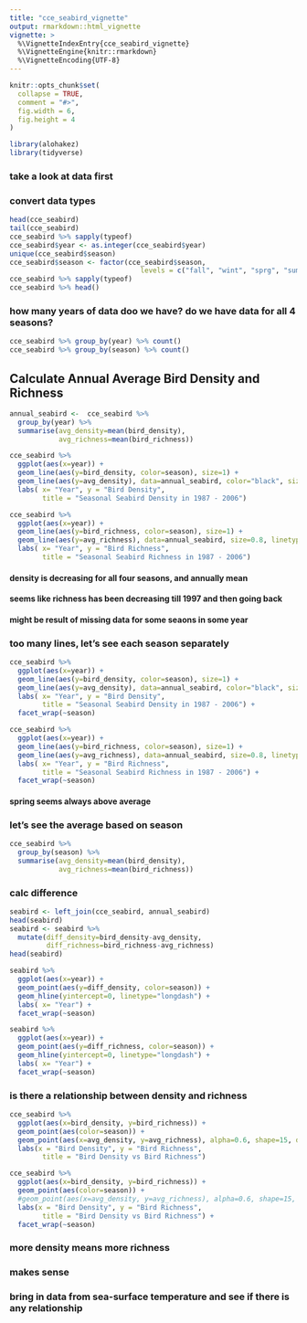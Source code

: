 ```yaml
---
title: "cce_seabird_vignette"
output: rmarkdown::html_vignette
vignette: >
  %\VignetteIndexEntry{cce_seabird_vignette}
  %\VignetteEngine{knitr::rmarkdown}
  %\VignetteEncoding{UTF-8}
---
```


```r
knitr::opts_chunk$set(
  collapse = TRUE,
  comment = "#>",
  fig.width = 6,
  fig.height = 4
)
```

```r
library(alohakez)
library(tidyverse)
```

### take a look at data first
### convert data types
```r
head(cce_seabird)
tail(cce_seabird)
cce_seabird %>% sapply(typeof)
cce_seabird$year <- as.integer(cce_seabird$year)
unique(cce_seabird$season)
cce_seabird$season <- factor(cce_seabird$season, 
                                levels = c("fall", "wint", "sprg", "summ"))
cce_seabird %>% sapply(typeof)
cce_seabird %>% head()
```

### how many years of data doo we have? do we have data for all 4 seasons?
```r
cce_seabird %>% group_by(year) %>% count()
cce_seabird %>% group_by(season) %>% count()
```

## Calculate Annual Average Bird Density and Richness
```r
annual_seabird <-  cce_seabird %>%
  group_by(year) %>%
  summarise(avg_density=mean(bird_density),
            avg_richness=mean(bird_richness))
```

```r
cce_seabird %>%
  ggplot(aes(x=year)) +
  geom_line(aes(y=bird_density, color=season), size=1) +
  geom_line(aes(y=avg_density), data=annual_seabird, color="black", size=0.8, linetype="dotdash") +
  labs( x= "Year", y = "Bird Density",
        title = "Seasonal Seabird Density in 1987 - 2006")

cce_seabird %>%
  ggplot(aes(x=year)) +
  geom_line(aes(y=bird_richness, color=season), size=1) +
  geom_line(aes(y=avg_richness), data=annual_seabird, size=0.8, linetype="dotdash") +
  labs( x= "Year", y = "Bird Richness",
        title = "Seasonal Seabird Richness in 1987 - 2006")
```

#### density is decreasing for all four seasons, and annually mean

#### seems like richness has been decreasing till 1997 and then going back

#### might be result of missing data for some seaons in some year

### too many lines, let's see each season separately
```r
cce_seabird %>%
  ggplot(aes(x=year)) +
  geom_line(aes(y=bird_density, color=season), size=1) +
  geom_line(aes(y=avg_density), data=annual_seabird, color="black", size=0.8, linetype="dotdash") +
  labs( x= "Year", y = "Bird Density",
        title = "Seasonal Seabird Density in 1987 - 2006") +
  facet_wrap(~season)

cce_seabird %>%
  ggplot(aes(x=year)) +
  geom_line(aes(y=bird_richness, color=season), size=1) +
  geom_line(aes(y=avg_richness), data=annual_seabird, size=0.8, linetype="dotdash") +
  labs( x= "Year", y = "Bird Richness",
        title = "Seasonal Seabird Richness in 1987 - 2006") +
  facet_wrap(~season)
```
#### spring seems always above average

### let's see the average based on season
```r
cce_seabird %>%
  group_by(season) %>%
  summarise(avg_density=mean(bird_density),
            avg_richness=mean(bird_richness))
```

### calc difference
```r
seabird <- left_join(cce_seabird, annual_seabird)
head(seabird)
seabird <- seabird %>%
  mutate(diff_density=bird_density-avg_density,
         diff_richness=bird_richness-avg_richness)
head(seabird)
```
```r
seabird %>%
  ggplot(aes(x=year)) +
  geom_point(aes(y=diff_density, color=season)) +
  geom_hline(yintercept=0, linetype="longdash") +
  labs( x= "Year") +
  facet_wrap(~season)

seabird %>%
  ggplot(aes(x=year)) +
  geom_point(aes(y=diff_richness, color=season)) +
  geom_hline(yintercept=0, linetype="longdash") +
  labs( x= "Year") +
  facet_wrap(~season)
```


### is there a relationship between density and richness

```r
cce_seabird %>%
  ggplot(aes(x=bird_density, y=bird_richness)) +
  geom_point(aes(color=season)) +
  geom_point(aes(x=avg_density, y=avg_richness), alpha=0.6, shape=15, data=annual_seabird) +
  labs(x = "Bird Density", y = "Bird Richness",
        title = "Bird Density vs Bird Richness")

cce_seabird %>%
  ggplot(aes(x=bird_density, y=bird_richness)) +
  geom_point(aes(color=season)) +
  #geom_point(aes(x=avg_density, y=avg_richness), alpha=0.6, shape=15, data=annual_seabird) +
  labs(x = "Bird Density", y = "Bird Richness",
        title = "Bird Density vs Bird Richness") +
  facet_wrap(~season)
```
### more density means more richness \
### makes sense


### bring in data from sea-surface temperature and see if there is any relationship

